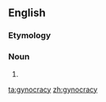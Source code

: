 ==English==
===Etymology===
{{confix|gyno|cracy}}

===Noun===
{{en-noun|-}}

# {{alternative spelling of|gynecocracy}}

[[ta:gynocracy]]
[[zh:gynocracy]]